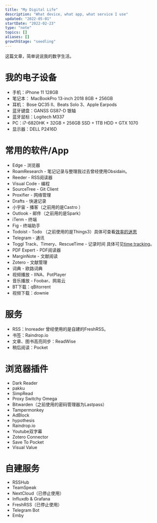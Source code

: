 ```yaml
---
title: "My Digital Life"
description: "What device, what app, what service I use"
updated: "2022-05-01"
startDate: "2022-02-23"
type: "note"
topics: []
aliases: []
growthStage: "seedling"
---
```


这篇文章，简单说说我的数字生活。

# 我的电子设备
- 手机：iPhone 11 128GB
- 笔记本： MacBookPro 13-inch 2018 8GB + 256GB
- 耳机： Bose QC35 II、Beats Solo 3、Apple Earpods
- 蓝牙键盘：GANSS GS87-D 银轴
- 蓝牙鼠标：Logitech M337
- PC：i7-6820HK + 32GB + 256GB SSD + 1TB HDD + GTX 1070
- 显示器：DELL P2416D

# 常用的软件/App
- Edge - 浏览器
- RoamResearch - 笔记记录与整理<Footnote idName={1}>我过去曾经使用Obsidain。</Footnote>
- Reeder - RSS阅读器
- Visual Code - 编程
- SourceTree - Git Client
- Proxifier - 网络管理
- Drafts - 快速记录
- 小宇宙 - 播客（之前用的是Castro ）
- Outlook - 邮件（之前用的是Spark）
- iTerm - 终端
- Fig - 终端助手
- Todoist - Todo <Footnote idName={2}>（之前使用的是Things3）具体可查看[效率的迷思](thoughts-about-productivity)</Footnote>
- Telegram - 通讯
- Toggl Track、Timery、RescueTime - 记录时间 <Footnote idName={3}>具体可见[time tracking](time-tracking)。</Footnote>
- PDF Expert - PDF阅读器
- MarginNote - 文献阅读
- Zotero - 文献管理
- 词典 - 欧路词典
- 视频播放 - IINA、PotPlayer
- 音乐播放 - Foobar、网易云
- BT下载：qBitorrent
- 视频下载：downie

# 服务
- RSS：Inoreader <Footnote idName={4}>曾经使用的是自建的FreshRSS。</Footnote>
- 书签：Raindrop.io
- 文章、图书高亮同步：ReadWise
- 稍后阅读：Pocket

# 浏览器插件
- Dark Reader
- pakku
- SimpRead
- Proxy Switchy Omega
- Bitwarden（之前使用的密码管理器为Lastpass）
- Tampermonkey
- AdBlock
- hypothesis
- Raindrop.io
- Youtube双字幕
- Zotero Connector
- Save To Pocket
- Visual Value

# 自建服务
- RSSHub
- TeamSpeak
- NextCloud（已停止使用）
- Influxdb & Grafana
- FreshRSS（已停止使用）
- Telegram Bot
- Emby